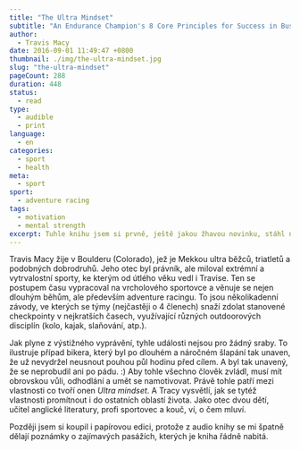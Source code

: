 ```yaml
---
title: "The Ultra Mindset"
subtitle: "An Endurance Champion's 8 Core Principles for Success in Business, Sports and Life"
author:
  - Travis Macy
date: 2016-09-01 11:49:47 +0800
thumbnail: ./img/the-ultra-mindset.jpg
slug: "the-ultra-mindset"
pageCount: 288
duration: 448
status:
  - read
type:
  - audible
  - print
language:
  - en
categories:
  - sport
  - health
meta:
  - sport
sport:
  - adventure racing
tags:
  - motivation
  - mental strength
excerpt: Tuhle knihu jsem si prvně, ještě jakou žhavou novinku, stáhl na audible jako audioknížku. Popisek sliboval propojení pár oblastí, které jsou mi blízké - vytrvalost, sport a principy. A kniha nezklamala.
---
```


Travis Macy žije v Boulderu (Colorado), jež je Mekkou ultra běžců, triatletů a podobných dobrodruhů. Jeho otec byl právník, ale miloval extrémní a vytrvalostní sporty, ke kterým od útlého věku vedl i Travise. Ten se postupem času vypracoval na vrcholového sportovce a věnuje se nejen dlouhým běhům, ale především adventure racingu. To jsou několikadenní závody, ve kterých se týmy (nejčastěji o 4 členech) snaží zdolat stanovené checkpointy v nejkratších časech, využívající různých outdoorových disciplín (kolo, kajak, slaňování, atp.).

Jak plyne z výstižného vyprávění, tyhle události nejsou pro žádný sraby. To ilustruje případ bikera, který byl po dlouhém a náročném šlapání tak unaven, že už nevydržel neusnout pouhou půl hodinu před cílem. A byl tak unavený, že se neprobudil ani po pádu. :) Aby tohle všechno člověk zvládl, musí mít obrovskou vůli, odhodlání a umět se namotivovat. Právě tohle patří mezi vlastnosti co tvoří onen <em>Ultra mindset</em>. A Tracy vysvětlí, jak se tytéž vlastnosti promítnout i do ostatních oblastí života. Jako otec dvou dětí, učitel anglické literatury, profi sportovec a kouč, ví, o čem mluví.

Později jsem si koupil i papírovou edici, protože z audio knihy se mi špatně dělají poznámky o zajímavých pasážích, kterých je kniha řádně nabitá.
